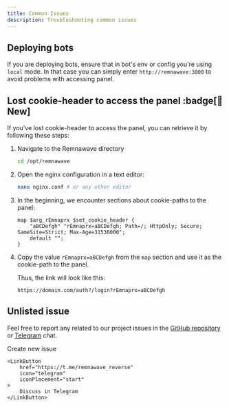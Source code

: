 ```yaml
---
title: Common Issues
description: Troubleshooting common issues
---
```



## Deploying bots

If you are deploying bots, ensure that in bot's env or config you're using `local` mode. In that case you can simply enter `http://remnawave:3000` to avoid problems with accessing panel.

## Lost cookie-header to access the panel :badge[🎉 New]

If you've lost cookie-header to access the panel, you can retrieve it by following these steps:

<Steps>

1. Navigate to the Remnawave directory

    ```bash
    cd /opt/remnawave
    ```

2. Open the nginx configuration in a text editor:

    ```bash
    nano nginx.conf # or any other editor
    ```

3. In the beginning, we encounter sections about cookie-paths to the panel:

    ```nginx title="nginx.conf" "rEmnaprx=aBCDefgh"
    map $arg_rEmnaprx $set_cookie_header {
        "aBCDefgh" "rEmnaprx=aBCDefgh; Path=/; HttpOnly; Secure; SameSite=Strict; Max-Age=31536000";
        default "";
    }
    ```

4. Copy the value `rEmnaprx=aBCDefgh` from the `map` section and use it as the cookie-path to the panel.

    Thus, the link will look like this:

    ```
    https://domain.com/auth?/login?rEmnaprx=aBCDefgh
    ```

</Steps>

## Unlisted issue

Feel free to report any related to our project issues in the [GitHub repository](https://github.com/eGamesAPI/remnawave-reverse-proxy/issues) or [Telegram](https://t.me/remnawave_reverse) chat.

<div style={{ display: 'flex', flexDirection: 'row', justifyContent: 'center', gap: '1rem' }}>
    <LinkButton
        href="https://github.com/eGamesAPI/remnawave-reverse-proxy/issues/new/choose"
        icon="add-document"
        iconPlacement="start"
    >
        Create new issue
    </LinkButton>

    <LinkButton
        href="https://t.me/remnawave_reverse"
        icon="telegram"
        iconPlacement="start"
    >
        Discuss in Telegram
    </LinkButton>
</div>

